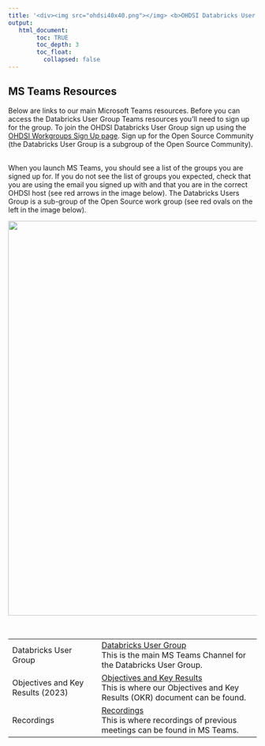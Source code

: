```yaml
---
title: '<div><img src="ohdsi40x40.png"></img> <b>OHDSI Databricks User Group: MS Teams Resources Quick Start Guide</b> </div>'
output:
   html_document:
        toc: TRUE
        toc_depth: 3
        toc_float:
          collapsed: false
---
```


<h2>MS Teams Resources</h2>

Below are links to our main Microsoft Teams resources. 
Before you can access the Databricks User Group Teams resources you'll need to sign up for the group. 
To join the OHDSI Databricks User Group sign up using the 
<a href="https://forms.office.com/Pages/ResponsePage.aspx?id=lAAPoyCRq0q6TOVQkCOy1ZyG6Ud_r2tKuS0HcGnqiQZUOVJFUzBFWE1aSVlLN0ozR01MUVQ4T0RGNyQlQCN0PWcu">OHDSI Workgroups Sign Up page</a>. 
Sign up for the Open Source Community (the Databricks User Group is a subgroup of the Open Source Community). 

<br/>
When you launch MS Teams, you should see a list of the groups you are signed up for. 
If you do not see the list of groups you expected, check that you are using the email you signed up with 
and that you are in the correct OHDSI host (see red arrows in the image below). 
The Databricks Users Group is a sub-group of the Open Source work group (see red ovals on the left in the image below). 

<img width="800px" src="./img/index/teams.png" />

<br/>
<table claSS="table">

  <tr>
    <td>Databricks User Group</td>
    <td>
      <a href="https://teams.microsoft.com/l/channel/19%3a54e0717f78fb428ea842ca1d5fec53dc%40thread.tacv2/Databricks%2520Users%2520Group?groupId=3c4549e9-9de8-4827-9813-e751120326ad&tenantId=a30f0094-9120-4aab-ba4c-e5509023b2d5">Databricks User Group</a>
      <br/>
      This is the main MS Teams Channel for the Databricks User Group.  
    </td>
  </tr>

  <tr>
    <td>Objectives and Key Results (2023)</td>
    <td>
      <a href="https://ohdsiorg.sharepoint.com/:f:/r/sites/Workgroup-Open-SourceCommunity/Shared%20Documents/Databricks%20Users%20Group/OKR-2023?csf=1&web=1&e=avdr2R">Objectives and Key Results</a>
      <br/>
      This is where our Objectives and Key Results (OKR) document can be found.
    </td>
  </tr>

  <tr>
    <td>Recordings</td>
    <td>
      <a href="https://ohdsiorg.sharepoint.com/:f:/r/sites/Workgroup-Open-SourceCommunity/Shared%20Documents/Databricks%20Users%20Group/Recordings?csf=1&web=1&e=n9KDfM">Recordings</a>
      <br/>
      This is where recordings of previous meetings can be found in MS Teams.
    </td>
  </tr>

</table>

